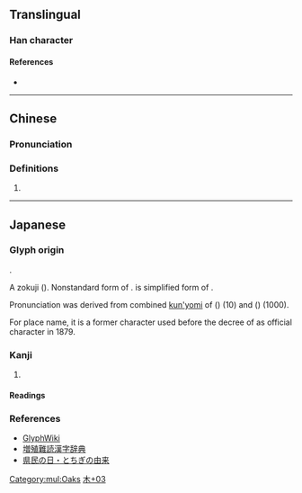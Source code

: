 {{also|栃|𣜜}}
{{character info}}
==Translingual==

===Han character===
{{Han char|rn=75|rad=木|as=03|sn=7|four=|canj=DMS|ids=⿰木万}}

====References====
* {{Han ref|kx=0513.011|dkj=14488|dj=0898.110|hdz=21159.031|uh=6764|ud=26468}}

[[Category:mul:Oaks]]

----

==Chinese==
{{zh-forms}}

===Pronunciation===
{{zh-pron
|m=wàn
|c=man6
|cat=
}}

===Definitions===
{{zh-hanzi}}

# {{rfdef|zh}}

----

==Japanese==
{{ja-kanjitab|とち|yomi=kun|alt=栃,𣜜,櫔}}

===Glyph origin===
{{ja-etym-kokuji}}.

A zokuji ({{l|ja|俗字}}). Nonstandard form of {{l|ja|栃}}. {{l|ja|万}} is simplified form of {{l|ja|萬}}.

Pronunciation was derived from combined [[訓読み|kun'yomi]] of ({{l|ja|十}}) (10) and ({{l|ja|千}}) (1000).

For place name, it is a former character used before the decree of {{l|ja|栃}} as official character in 1879.

===Kanji===
{{ja-kanji|grade=|rs=木03}}

# {{alternative form of|ja|栃}}

====Readings====
{{ja-readings
|kun=とち-}}

===References===
* [http://glyphwiki.org/wiki/u6764 GlyphWiki]
* [http://増殖難読漢字辞典.com/honbun/zoukan-464a.html 増殖難読漢字辞典]
* [http://www.pref.tochigi.lg.jp/c05/kensei/aramashi/kenmin.html 県民の日・とちぎの由来]

[[Category:Japanese-only CJKV Characters|木+03]]